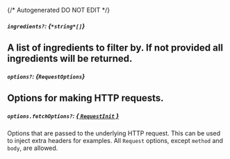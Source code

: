 {/* Autogenerated DO NOT EDIT  */}
##### `ingredients?`: *{`*string*[]`}*
A list of ingredients to filter by. If not provided all ingredients will be returned.
---
##### `options?`: *{`RequestOptions`}*
Options for making HTTP requests.
---
##### `options.fetchOptions?`: [*{ `RequestInit` }*](https://developer.mozilla.org/en-US/docs/Web/API/Request/Request#options)
Options that are passed to the underlying HTTP request. This can be used to inject extra headers for examples. All `Request` options, except `method` and `body`, are allowed.

